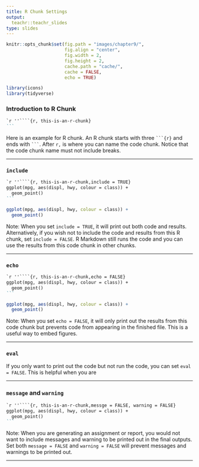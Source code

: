 ```yaml
---
title: R Chunk Settings  
output:
  teachr::teachr_slides
type: slides
---
```

```r
knitr::opts_chunk$set(fig.path = "images/chapter9/",
                      fig.align = "center",
                      fig.width = 2, 
                      fig.height = 2,
                      cache.path = "cache/",
                      cache = FALSE,
                      echo = TRUE)

library(icons)
library(tidyverse)
```

### Introduction to R Chunk 

````markdown
`r ''````{r, this-is-an-r-chunk}
```
````

Here is an example for R chunk. An R chunk starts with three ` ```{r} ` and ends with ` ``` `. After ` r,` is where you can name the code chunk. Notice that the code chunk name must not include breaks.


---

### `include` 

````markdown
`r ''````{r, this-is-an-r-chunk,include = TRUE}
ggplot(mpg, aes(displ, hwy, colour = class)) + 
  geom_point()
```
````

```r
ggplot(mpg, aes(displ, hwy, colour = class)) + 
  geom_point()
```

Note: When you set `include = TRUE`, it will print out both code and results. Alternatively, if you wish not to include the code and results from this R chunk, set `include = FALSE`. R Markdown still runs the code and you can use the results from this code chunk in other chunks. 

---

### `echo`

````markdown
`r ''````{r, this-is-an-r-chunk,echo = FALSE}
ggplot(mpg, aes(displ, hwy, colour = class)) + 
  geom_point()
```
````


```r
ggplot(mpg, aes(displ, hwy, colour = class)) + 
  geom_point()
```


Note: When you set `echo = FALSE`, it will only print out the results from this code chunk but prevents code from appearing in the finished file. This is a useful way to embed figures.

--- 

### `eval` 


If you only want to print out the code but not run the code, you can set `eval = FALSE`. This is helpful when you are  

---

### `message` and ` warning`


````markdown
`r ''````{r, this-is-an-r-chunk,messge = FALSE, warning = FALSE}
ggplot(mpg, aes(displ, hwy, colour = class)) + 
  geom_point()
```
````


Note: When you are generating an assignment or report, you would not want to include messages and warning to be printed out in the final outputs. Set both `message = FALSE` and `warning = FALSE` will prevent messages and warnings to be printed out. 


--- 

### 


